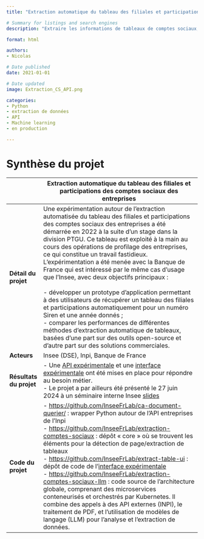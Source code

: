 ```yaml
---
title: "Extraction automatique du tableau des filiales et participations des comptes sociaux des entreprises"

# Summary for listings and search engines
description: "Extraire les informations de tableaux de comptes sociaux, en particulier des tableaux des filiales et participations, contenus dans des images scannées mises à disposition par l’INPI via une API"

format: html

authors: 
- Nicolas

# Date published
date: 2021-01-01

# Date updated
image: Extraction_CS_API.png

categories: 
- Python
- extraction de données
- API
- Machine learning
- en production

---
```


# Synthèse du projet

|              | Extraction automatique du tableau des filiales et participations des comptes sociaux des entreprises                           |
|--------------|------------------------------------------------------------------------------------|
| **Détail du projet**         | Une expérimentation autour de l'extraction automatisée du tableau des filiales et participations des comptes sociaux des entreprises a été démarrée en 2022 à la suite d'un stage dans la division PTGU. Ce tableau est exploité à la main au cours des opérations de profilage des entreprises, ce qui constitue un travail fastidieux. L'expérimentation a été menée avec la Banque de France qui est intéressé par le même cas d'usage que l'Insee, avec deux objectifs principaux : <br>  <br> - développer un prototype d'application permettant à des utilisateurs de récupérer un tableau des filiales et participations automatiquement pour un numéro Siren et une année donnés ; <br> - comparer les performances de différentes méthodes d'extraction automatique de tableaux, basées d’une part sur des outils open-source et d’autre part sur des solutions commerciales.         |
| **Acteurs**                  | Insee (DSE), Inpi, Banque de France         |
| **Résultats du projet**      | - Une [API expérimentale](https://extraction-cs.lab.sspcloud.fr/docs) et une [interface expérimentale](https://extract-table-ui.lab.sspcloud.fr/) ont été mises en place pour répondre au besoin métier. <br> - Le projet a par ailleurs été présenté le 27 juin 2024 à un séminaire interne Insee [slides](https://ssplab.pages.lab.sspcloud.fr/table-extraction-evaluation/) <br>          |
| **Code du projet**           | - [https://github.com/InseeFrLab/ca-document-querier/](https://github.com/InseeFrLab/ca-document-querier/) : wrapper Python autour de l'API entreprises de l'Inpi <br> - [https://github.com/InseeFrLab/extraction-comptes-sociaux](https://github.com/InseeFrLab/extraction-comptes-sociaux) : dépôt « core » où se trouvent les éléments pour la détection de page/extraction de tableaux <br> - [https://github.com/InseeFrLab/extract-table-ui](https://github.com/InseeFrLab/extract-table-ui) : dépôt de code de l'[interface expérimentale](https://extract-table-ui.lab.sspcloud.fr/) <br> - [https://github.com/InseeFrLab/extraction-comptes-sociaux-llm](https://github.com/InseeFrLab/extraction-comptes-sociaux-llm) : code source de l'architecture globale, comprenant des microservices conteneurisés et orchestrés par Kubernetes. Il combine des appels à des API externes (INPI), le traitement de PDF, et l'utilisation de modèles de langage (LLM) pour l'analyse et l'extraction de données.       |

